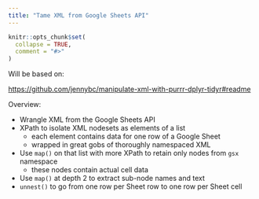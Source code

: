 ```yaml
---
title: "Tame XML from Google Sheets API"
---
```


```r
knitr::opts_chunk$set(
  collapse = TRUE,
  comment = "#>"
)
```

Will be based on:

<https://github.com/jennybc/manipulate-xml-with-purrr-dplyr-tidyr#readme>

Overview:

  * Wrangle XML from the Google Sheets API
  * XPath to isolate XML nodesets as elements of a list
    - each element contains data for one row of a Google Sheet
    - wrapped in great gobs of thoroughly namespaced XML
  * Use `map()` on that list with more XPath to retain only nodes from `gsx` namespace
    - these nodes contain actual cell data
  * Use `map()` at depth 2 to extract sub-node names and text
  * `unnest()` to go from one row per Sheet row to one row per Sheet cell
  
